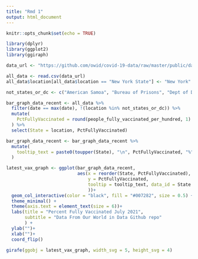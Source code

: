 ---
title: "Rmd 1"
output: html_document
---

```{r setup, include=FALSE}
knitr::opts_chunk$set(echo = TRUE)
```
```{r cars}
library(dplyr)
library(ggplot2)
library(ggiraph)

data_url <- "https://github.com/owid/covid-19-data/raw/master/public/data/vaccinations/us_state_vaccinations.csv"

all_data <- read.csv(data_url)
all_data$location[all_data$location == "New York State"] <- "New York"

not_states_or_dc <- c("American Samoa", "Bureau of Prisons", "Dept of Defense", "Federated States of Micronesia", "Guam", "Indian Health Svc", "Long Term Care", "Marshall Islands", "Northern Mariana Islands", "Puerto Rico", "Republic of Palau", "United States", "Verterans Health", "virgin Islands")

bar_graph_data_recent <- all_data %>%
  filter(date == max(date), !(location %in% not_states_or_dc)) %>%
  mutate(
    PctFullyVaccinated = round(people_fully_vaccinated_per_hundred, 1)
  ) %>%
  select(State = location, PctFullyVaccinated)

bar_graph_data_recent <- bar_graph_data_recent %>%
  mutate(
    tooltip_text = paste0(toupper(State), "\n", PctFullyVaccinated, "%")
  )

latest_vax_graph <- ggplot(bar_graph_data_recent,
                           aes(x = reorder(State, PctFullyVaccinated),
                               y = PctFullyVaccinated,
                               tooltip = tooltip_text, data_id = State
                               ))+
  geom_col_interactive(color = "black", fill = "#007282", size = 0.5) +
  theme_minimal() +
  theme(axis.text = element_text(size = 6))+
  labs(title = "Percent Fully Vaccinated July 2021",
       subtitle = "Data From Our World in Data Github repo"
       ) +
  ylab("")+
  xlab("")+
  coord_flip()
```
```{r pressure, echo=FALSE}
girafe(ggobj = latest_vax_graph, width_svg = 5, height_svg = 4)
```